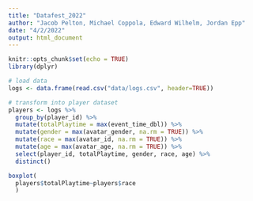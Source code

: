 ```yaml
---
title: "Datafest_2022"
author: "Jacob Pelton, Michael Coppola, Edward Wilhelm, Jordan Epp"
date: "4/2/2022"
output: html_document
---
```


```r
knitr::opts_chunk$set(echo = TRUE)
library(dplyr)

# load data
logs <- data.frame(read.csv("data/logs.csv", header=TRUE))

# transform into player dataset
players <- logs %>%
  group_by(player_id) %>%
  mutate(totalPlaytime = max(event_time_dbl)) %>%
  mutate(gender = max(avatar_gender, na.rm = TRUE)) %>%
  mutate(race = max(avatar_id, na.rm = TRUE)) %>%
  mutate(age = max(avatar_age, na.rm = TRUE)) %>%
  select(player_id, totalPlaytime, gender, race, age) %>%
  distinct()
```

``` r
boxplot(
  players$totalPlaytime~players$race
  )
```